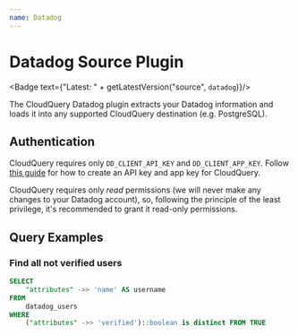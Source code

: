 ```yaml
---
name: Datadog
---
```

# Datadog Source Plugin


<Badge text={"Latest: " + getLatestVersion("source", `datadog`)}/>

The CloudQuery Datadog plugin extracts your Datadog information and loads it into any supported CloudQuery destination (e.g. PostgreSQL).

## Authentication

CloudQuery requires only `DD_CLIENT_API_KEY` and `DD_CLIENT_APP_KEY`. Follow [this guide](https://docs.datadoghq.com/account_management/api-app-keys/) for how to create an API key and app key for CloudQuery.

CloudQuery requires only *read* permissions (we will never make any changes to your Datadog account),
so, following the principle of the least privilege, it's recommended to grant it read-only permissions.

## Query Examples

### Find all not verified users

```sql
SELECT 
    "attributes" ->> 'name' AS username
FROM
    datadog_users
WHERE
    ("attributes" ->> 'verified')::boolean is distinct FROM TRUE
```
